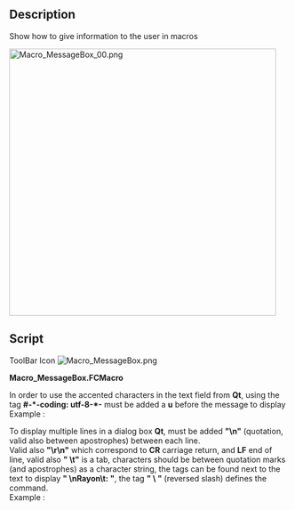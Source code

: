 <languages/>
<translate>
<!--T:1-->
{{Macro
|Name=MessageBox
|Icon=Macro MessageBox.png
|Description=Show how to give information to the user in macros.
|Author=Gaël Ecorchard
|Version=1.0
|Date=2011-09-19
|FCVersion=All
|Download=[https://wiki.freecad.org/images/7/7f/Macro_MessageBox.png ToolBar Icon]
}}

<!--T:2-->
==Description==
Show how to give information to the user in macros

<!--T:3-->
[[File:Macro MessageBox 00.png|480px]]
{{Caption|MessageBox}}

==Script== <!--T:6-->
</translate>

ToolBar Icon [[Image:Macro_MessageBox.png]]

'''Macro_MessageBox.FCMacro'''

{{MacroCode|code=
#! /usr/bin/env python
# -*- coding: utf-8 -*-
 
"""Show how to give information to the user in macros
"""
from PySide import QtCore, QtGui
 
def errorDialog(msg):
    # Create a simple dialog QMessageBox
    # The first argument indicates the icon used: one of QtGui.QMessageBox.{NoIcon, Information, Warning, Critical, Question} 
    diag = QtGui.QMessageBox(QtGui.QMessageBox.Warning, 'Error in macro MessageBox', msg)
    diag.setWindowModality(QtCore.Qt.ApplicationModal)
    diag.exec_()
 
msg = 'Example of warning message'
errorDialog(msg)
raise(Exception(msg))
}}

<translate>

<!--T:4-->
In order to use the accented characters in the text field from '''Qt''', using the tag '''  #-*-coding: utf-8-*-  ''' must be added a '''u''' before the message to display<br />
Example :
</translate>

{{MacroCode|code=
    diag = QtGui.QMessageBox(QtGui.QMessageBox.Warning, u'Trop d'éléments désignés', msg)
    ...
    ...
msg = u'Élément sélectionnés affichés'
}}

<translate>

<!--T:5-->
To display multiple lines in a dialog box '''Qt''', must be added '''"\n"''' (quotation, valid also between apostrophes) between each line.<br />
Valid also ''' "\r\n"''' which correspond to '''CR''' carriage return, and '''LF''' end of line, valid also '''" \t"''' is a tab, characters should be between quotation marks (and apostrophes) as a character string, the tags can be found next to the text to display '''" \nRayon\t: "''', the tag '''" \ "''' (reversed slash) defines the command.<br />
Example :
</translate>

{{MacroCode|code=
    diag = QtGui.QMessageBox(QtGui.QMessageBox.Information,u"Coordonnées",u"Coordonnée X : "+str(x)+"\r\n"+u"Coordonnée Y : "+str(y)+"\n"+u"Coordonnée Z :<br>
 "+str(z)+"\nRayon\t     : "+str(r))
}}

{{clear}}
